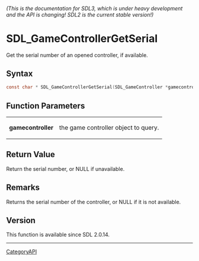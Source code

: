 ====== (This is the documentation for SDL3, which is under heavy development and the API is changing! SDL2 is the current stable version!) ======
= SDL_GameControllerGetSerial =

Get the serial number of an opened controller, if available.

== Syntax ==

<syntaxhighlight lang='c'>
const char * SDL_GameControllerGetSerial(SDL_GameController *gamecontroller);
</syntaxhighlight>

== Function Parameters ==

{|
|'''gamecontroller'''
|the game controller object to query.
|}

== Return Value ==

Return the serial number, or NULL if unavailable.

== Remarks ==

Returns the serial number of the controller, or NULL if it is not
available.

== Version ==

This function is available since SDL 2.0.14.

----
[[CategoryAPI]]


